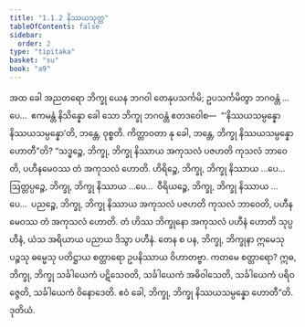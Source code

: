 ```yaml
---
title: "1.1.2 နိဿယသုတ္တ"
tableOfContents: false
sidebar:
  order: 2
type: "tipitaka"
basket: "su"
book: "a9"
---
```



<DynamicBreadcrumb />

<Division number="2" book="a9" e="ch" v="17" p="165">

<Paragraph number="17" book="a9">
အထ ခေါ အညတရော ဘိက္ခု ယေန ဘဂဝါ တေနုပသင်္ကမိ; ဥပသင်္ကမိတွာ ဘဂဝန္တံ …ပေ…  ဧကမန္တံ နိသိန္နော ခေါ သော ဘိက္ခု ဘဂဝန္တံ ဧတဒဝေါစ—  “‘နိဿယသမ္ပန္နော နိဿယသမ္ပန္နော’တိ, ဘန္တေ, ဝုစ္စတိ. ကိတ္တာဝတာ နု ခေါ, ဘန္တေ, ဘိက္ခု နိဿယသမ္ပန္နော ဟောတီ”တိ? “သဒ္ဓဉ္စေ, ဘိက္ခု, ဘိက္ခု နိဿာယ အကုသလံ ပဇဟတိ ကုသလံ ဘာဝေတိ, ပဟီနမေဝဿ တံ အကုသလံ ဟောတိ. ဟိရိဉ္စေ, ဘိက္ခု, ဘိက္ခု နိဿာယ …ပေ…  ဩတ္တပ္ပဉ္စေ, ဘိက္ခု, ဘိက္ခု နိဿာယ …ပေ…  ဝီရိယဉ္စေ, ဘိက္ခု, ဘိက္ခု နိဿာယ …ပေ…  ပညဉ္စေ, ဘိက္ခု, ဘိက္ခု နိဿာယ အကုသလံ ပဇဟတိ ကုသလံ ဘာဝေတိ, ပဟီနမေဝဿ တံ အကုသလံ ဟောတိ. တံ ဟိဿ ဘိက္ခုနော အကုသလံ ပဟီနံ ဟောတိ သုပ္ပဟီနံ, ယံသ အရိယာယ ပညာယ ဒိသွာ ပဟီနံ.
</Paragraph>

<Paragraph number="18" book="a9">
တေန စ ပန, ဘိက္ခု, ဘိက္ခုနာ ဣမေသု ပဉ္စသု ဓမ္မေသု ပတိဋ္ဌာယ စတ္တာရော ဥပနိဿာယ ဝိဟာတဗ္ဗာ. ကတမေ စတ္တာရော? ဣဓ, ဘိက္ခု, ဘိက္ခု သင်္ခါယေကံ ပဋိသေဝတိ, သင်္ခါယေကံ အဓိဝါသေတိ, သင်္ခါယေကံ ပရိဝဇ္ဇေတိ, သင်္ခါယေကံ ဝိနောဒေတိ. ဧဝံ ခေါ, ဘိက္ခု, ဘိက္ခု နိဿယသမ္ပန္နော ဟောတီ”တိ.

</Paragraph>
</Division>

<Paragraph number="19" type="center" book="a9">
ဒုတိယံ.
</Paragraph>